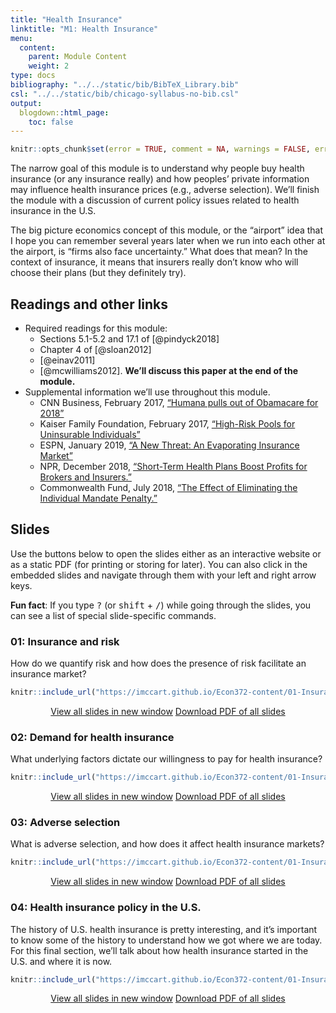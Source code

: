 ```yaml
---
title: "Health Insurance"
linktitle: "M1: Health Insurance"
menu:
  content:
    parent: Module Content
    weight: 2
type: docs
bibliography: "../../static/bib/BibTeX_Library.bib"
csl: "../../static/bib/chicago-syllabus-no-bib.csl"
output:
  blogdown::html_page:
    toc: false
---
```


```r
knitr::opts_chunk$set(error = TRUE, comment = NA, warnings = FALSE, errors = FALSE, messages = FALSE, tidy = FALSE, echo = FALSE)
```

The narrow goal of this module is to understand why people buy health insurance (or any insurance really) and how peoples' private information may influence health insurance prices (e.g., adverse selection). We'll finish the module with a discussion of current policy issues related to health insurance in the U.S.

The big picture economics concept of this module, or the "airport" idea that I hope you can remember several years later when we run into each other at the airport, is "firms also face uncertainty." What does that mean? In the context of insurance, it means that insurers really don't know who will choose their plans (but they definitely try).

## Readings and other links

- <i class="fas fa-book"></i> Required readings for this module:
    - Sections 5.1-5.2 and 17.1 of [@pindyck2018]
    - Chapter 4 of [@sloan2012]
    - [@einav2011]
    - [@mcwilliams2012]. **We'll discuss this paper at the end of the module.**
- <i class="fas fa-external-link-square-alt"></i> Supplemental information we'll use throughout this module.
    - CNN Business, February 2017, ["Humana pulls out of Obamacare for 2018"](https://money.cnn.com/2017/02/14/news/economy/humana-obamacare-insurer/)
    - Kaiser Family Foundation, February 2017, ["High-Risk Pools for Uninsurable Individuals"](https://www.kff.org/health-reform/issue-brief/high-risk-pools-for-uninsurable-individuals/)
    - ESPN, January 2019, ["A New Threat: An Evaporating Insurance Market"](https://www.espn.com/espn/story/_/id/25776964/insurance-market-football-evaporating-causing-major-threat-nfl-pop-warner-colleges-espn)
    - NPR, December 2018, ["Short-Term Health Plans Boost Profits for Brokers and Insurers."](https://www.npr.org/sections/health-shots/2018/12/21/678605152/short-term-health-plans-boost-profits-for-brokers-and-insurers)
    - Commonwealth Fund, July 2018, ["The Effect of Eliminating the Individual Mandate Penalty."](https://www.commonwealthfund.org/publications/fund-reports/2018/jul/eliminating-individual-mandate-penalty-behavioral-factors)

    

## Slides

Use the buttons below to open the slides either as an interactive website or as a static PDF (for printing or storing for later). You can also click in the embedded slides and navigate through them with your left and right arrow keys.

:::fyi
**Fun fact**: If you type <kbd>?</kbd> (or <kbd>shift</kbd> + <kbd>/</kbd>) while going through the slides, you can see a list of special slide-specific commands.
:::

### 01: Insurance and risk

How do we quantify risk and how does the presence of risk facilitate an insurance market?

<center>

```r
knitr::include_url("https://imccart.github.io/Econ372-content/01-Insurance/01-insurance1.html")
```


<p><a class="btn btn-primary btn-lg" target="_blank" href="https://imccart.github.io/Econ372-content/01-Insurance/01-insurance1.html"><i class="fas fa-external-link-alt"></i> View all slides in new window</a> <a class="btn btn-primary btn-lg" target="_blank" href="https://imccart.github.io/Econ372-content/01-Insurance/01-insurance1.pdf" role="button"><i class="far fa-file-pdf"></i> Download PDF of all slides</a></p>

</center>


### 02: Demand for health insurance

What underlying factors dictate our willingness to pay for health insurance?

<center>

```r
knitr::include_url("https://imccart.github.io/Econ372-content/01-Insurance/01-insurance2.html")
```


<p><a class="btn btn-primary btn-lg" target="_blank" href="https://imccart.github.io/Econ372-content/01-Insurance/01-insurance2.html"><i class="fas fa-external-link-alt"></i> View all slides in new window</a> <a class="btn btn-primary btn-lg" target="_blank" href="https://imccart.github.io/Econ372-content/01-Insurance/01-insurance2.pdf" role="button"><i class="far fa-file-pdf"></i> Download PDF of all slides</a></p>

</center>


### 03: Adverse selection 

What is adverse selection, and how does it affect health insurance markets?

<center>

```r
knitr::include_url("https://imccart.github.io/Econ372-content/01-Insurance/01-insurance3.html")
```


<p><a class="btn btn-primary btn-lg" target="_blank" href="https://imccart.github.io/Econ372-content/01-Insurance/01-insurance3.html"><i class="fas fa-external-link-alt"></i> View all slides in new window</a> <a class="btn btn-primary btn-lg" target="_blank" href="https://imccart.github.io/Econ372-content/01-Insurance/01-insurance3.pdf" role="button"><i class="far fa-file-pdf"></i> Download PDF of all slides</a></p>

</center>


### 04: Health insurance policy in the U.S.

The history of U.S. health insurance is pretty interesting, and it's important to know some of the history to understand how we got where we are today. For this final section, we'll talk about how health insurance started in the U.S. and where it is now.

<center>

```r
knitr::include_url("https://imccart.github.io/Econ372-content/01-Insurance/01-insurance4.html")
```


<p><a class="btn btn-primary btn-lg" target="_blank" href="https://imccart.github.io/Econ372-content/01-Insurance/01-insurance4.html"><i class="fas fa-external-link-alt"></i> View all slides in new window</a> <a class="btn btn-primary btn-lg" target="_blank" href="https://imccart.github.io/Econ372-content/01-Insurance/01-insurance4.pdf" role="button"><i class="far fa-file-pdf"></i> Download PDF of all slides</a></p>

</center>
